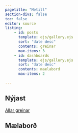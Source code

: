```yaml
---
pagetitle: "Metill"
section-divs: false
toc: false
editor: source
listing:
    - id: posts
      template: ejs/gallery.ejs
      sort: "date desc"
      contents: greinar
      max-items: 3
    - id: dashboards
      template: ejs/gallery.ejs
      sort: "date desc"
      contents: maelabord
      max-items: 2
        
---
```



## Nýjast

::: {#posts .column-screen-inset}

:::

[Allar greinar](greinar){type="button" class="btn btn-primary btn-link"}

<!-- <a href="/posts.html" type="button" class="btn btn-primary btn-link">Allar greinar</button> -->

## Mælaborð

::: {#dashboards .column-page}

:::


